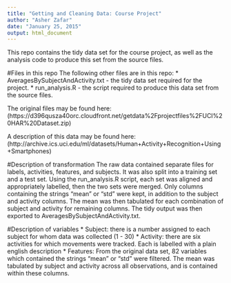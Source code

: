 ```yaml
---
title: "Getting and Cleaning Data: Course Project"
author: "Asher Zafar"
date: "January 25, 2015"
output: html_document
---
```


This repo contains the tidy data set for the course project, as well as the analysis code to produce this set from the source files.

#Files in this repo
The following other files are in this repo:
* AveragesBySubjectAndActivity.txt - the tidy data set required for the project.
* run_analysis.R - the script required to produce this data set from the source files.

The original files may be found here: (https://d396qusza40orc.cloudfront.net/getdata%2Fprojectfiles%2FUCI%20HAR%20Dataset.zip)

A description of this data may be found here: (http://archive.ics.uci.edu/ml/datasets/Human+Activity+Recognition+Using+Smartphones)

#Description of transformation
The raw data contained separate files for labels, activities, features, and subjects. It was also split into a training set and a test set. Using the run_analysis.R script, each set was aligned and appropriately labelled, then the two sets were merged. Only columns containing the strings "mean" or "std" were kept, in addition to the subject and activity columns. The mean was then tabulated for each combination of subject and activity for remaining columns. The tidy output was then exported to AveragesBySubjectAndActivity.txt.

#Description of variables
* Subject: there is a number assigned to each subject for whom data was collected (1 - 30)
* Activity: there are six activities for which movements were tracked. Each is labelled with a plain english description
* Features: From the original data set, 82 variables which contained the strings "mean" or "std" were filtered. The mean was tabulated by subject and activity across all observations, and is contained within these columns.
